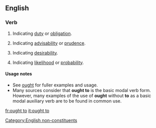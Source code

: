 {{also|ought}}
==English==

===Verb===
{{infl|en|verb|head=[[ought]] [[to#Particle|to]]}}

# {{auxiliary}} Indicating [[duty]] or [[obligation]].
# {{auxiliary}} Indicating [[advisability]] or [[prudence]].
# {{auxiliary}} Indicating [[desirability]].
# {{auxiliary}} Indicating [[likelihood]] or [[probability]].

====Usage notes====
* See [[ought]] for fuller examples and usage.
* Many sources consider that '''ought to''' is the basic modal verb form. However, many examples of the use of '''ought''' without '''to''' as a basic modal auxiliary verb are to be found in common use.

[[Category:English non-constituents]]
[[fr:ought to]]
[[it:ought to]]